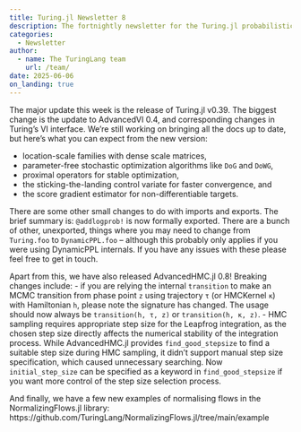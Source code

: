 ```yaml
---
title: Turing.jl Newsletter 8
description: The fortnightly newsletter for the Turing.jl probabilistic programming language
categories:
  - Newsletter
author:
  - name: The TuringLang team
    url: /team/
date: 2025-06-06
on_landing: true
---
```


The major update this week is the release of Turing.jl v0.39.
The biggest change is the update to AdvancedVI 0.4, and corresponding changes in Turing's VI interface.
We're still working on bringing all the docs up to date, but here's what you can expect from the new version:

- location-scale families with dense scale matrices,
- parameter-free stochastic optimization algorithms like `DoG` and `DoWG`,
- proximal operators for stable optimization,
- the sticking-the-landing control variate for faster convergence, and
- the score gradient estimator for non-differentiable targets.

There are some other small changes to do with imports and exports.
The brief summary is: `@addlogprob!` is now formally exported.
There are a bunch of other, unexported, things where you may need to change from `Turing.foo` to `DynamicPPL.foo` – although this probably only applies if you were using DynamicPPL internals.
If you have any issues with these please feel free to get in touch.

Apart from this, we have also released AdvancedHMC.jl 0.8! Breaking changes include:
- if you are relying the internal `transition` to make an MCMC transition from phase point `z` using trajectory `τ` (or HMCKernel `κ`) with Hamiltonian `h`, please note the signature has changed.
  The usage should now always be `transition(h, τ, z)` or `transition(h, κ, z)`.
- HMC sampling requires appropriate step size for the Leapfrog integration, as the chosen step size directly affects the numerical stability of the integration process.
  While AdvancedHMC.jl provides `find_good_stepsize` to find a suitable step size during HMC sampling, it didn’t support manual step size specification, which caused unnecessary searching.
  Now `initial_step_size` can be specified as a keyword in `find_good_stepsize` if you want more control of the step size selection process.

And finally, we have a few new examples of normalising flows in the NormalizingFlows.jl library: https://github.com/TuringLang/NormalizingFlows.jl/tree/main/example
